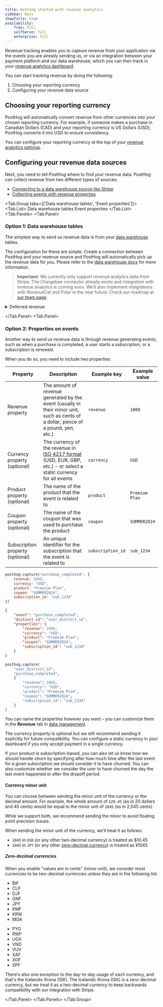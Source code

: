 ```yaml
---
title: Getting started with revenue analytics
sidebar: Docs
showTitle: true
availability:
    free: full
    selfServe: full
    enterprise: full
---
```



<RevAnalyticsBetaWarning />

Revenue tracking enables you to capture revenue from your application via the events you are already sending us, or via an integration between your payment platform and our data warehouse, which you can then track in your [revenue analytics dashboard](https://app.posthog.com/revenue_analytics).

<ProductScreenshot
    imageLight = "https://res.cloudinary.com/dmukukwp6/image/upload/Screenshot_2025_09_05_at_14_05_35_288e8e0d6c.png" 
    imageDark = "https://res.cloudinary.com/dmukukwp6/image/upload/Screenshot_2025_09_05_at_14_06_29_e4fe61d678.png"
    alt="Revenue analytics dashboard view" 
    classes="rounded"
/>

You can start tracking revenue by doing the following:

1. Choosing your reporting currency
2. Configuring your revenue data source

## Choosing your reporting currency

PostHog will automatically convert revenue from other currencies into your chosen reporting currency. For example, if someone makes a purchase in Canadian Dollars (CAD) and your reporting currency is US Dollars (USD), PostHog converts it into USD to ensure consistency.

You can configure your reporting currency at the top of your [revenue analytics settings](https://app.posthog.com/data-management/revenue).

<ProductScreenshot
    imageLight = "https://res.cloudinary.com/dmukukwp6/image/upload/Screenshot_2025_09_05_at_15_10_24_15de3d52e1.png" 
    imageDark = "https://res.cloudinary.com/dmukukwp6/image/upload/Screenshot_2025_09_05_at_15_10_32_a6e6330e13.png"
    alt="Revenue analytics currency picker" 
    classes="rounded"
/>

## Configuring your revenue data sources

Next, you need to tell PostHog where to find your revenue data. PostHog can collect revenue from two different types of sources:

- [Connecting to a data warehouse source like Stripe](/docs/revenue-analytics/getting-started?tab=Data+warehouse+tables#option-1-data-warehouse-tables)
- [Collecting events with revenue properties](/docs/revenue-analytics/getting-started?tab=Event+properties#option-2-properties-on-events)


<Tab.Group tabs={['Data warehouse tables', 'Event properties']}>
<Tab.List>
<Tab>Data warehouse tables</Tab>
<Tab>Event properties</Tab>
</Tab.List>
<Tab.Panels>
<Tab.Panel>

### Option 1: Data warehouse tables

The simplest way to send us revenue data is from your [data warehouse](/data-warehouse) tables.

<ProductScreenshot
    imageLight="https://res.cloudinary.com/dmukukwp6/image/upload/Screenshot_2025_09_05_at_14_18_19_eeec8127a9.png" 
    imageDark="https://res.cloudinary.com/dmukukwp6/image/upload/Screenshot_2025_09_05_at_14_18_30_c7ad45d637.png"
    alt="Data warehouse tables setup"
    classes="rounded"
/>

The configuration for these are simple. Create a connection between PostHog and your revenue source and PostHog will automatically pick up the revenue data for you.
Please refer to the [data warehouse docs](/data-warehouse) for more information.

> **Important:** We currently only support revenue analytics data from Stripe. The Chargebee connector already exists and integration with revenue analytics is coming soon. We'll also implement integrations with RevenueCat and Polar in the near future. Check our roadmap at [our team page](/teams/revenue-analytics).

<details>
    <summary>Deferred revenue</summary>
    <p>
        When using revenue data from your data warehouse (from sources like Stripe), PostHog will automatically defer revenue recognition to match your accounting practices. This means we'll spread the revenue across all the months a charge is relevant for.
        You can learn more about this on the [deferred revenue](/docs/revenue-analytics/deferred-revenue) page.
    </p>
</details>

</Tab.Panel>
<Tab.Panel>

### Option 2: Properties on events

Another way to send us revenue data is through revenue generating events, such as when a purchase is completed, a user starts a subscription, or a subscription is renewed.

When you do so, you need to include two properties:

| Property | Description | Example key | Example value |
| --- | --- | --- | --- |
| Revenue property | The amount of revenue generated by the event (usually in their minor unit, such as cents of a dollar, pence of a pound, yen, etc.) | `revenue` | `1000` |
| Currency property (optional) | The currency of the revenue in [ISO 4217 format](https://en.wikipedia.org/wiki/ISO_4217) (USD, EUR, GBP, etc.) - or select a static currency for all events | `currency` | `USD` |
| Product property (optional) | The name of the product that the event is related to | `product` | `Premium Plan` |
| Coupon property (optional) | The name of the coupon that was used to purchase the product | `coupon` | `SUMMER2024` |
| Subscription property (optional) | An unique identifier for the subscription that the event is related to | `subscription_id` | `sub_1234` |

<MultiLanguage>

```js
posthog.capture("purchase_completed", {
    revenue: 1000,
    currency: "USD",
    product: "Premium Plan",
    coupon: "SUMMER2024",
    subscription_id: "sub_1234"
})
```

```json
{
    "event": "purchase_completed",
    "distinct_id": "user_distinct_id",
    "properties": {
        "revenue": 1000,
        "currency": "USD",
        "product": "Premium Plan",
        "coupon": "SUMMER2024",
        "subscription_id": "sub_1234"
    }
}
```

```python
posthog.capture(
    "user_distinct_id",
    "purchase_completed",
    {
        "revenue": 1000,
        "currency": "USD",
        "product": "Premium Plan",
        "coupon": "SUMMER2024",
        "subscription_id": "sub_1234"
    }
)
```
</MultiLanguage>

You can name the properties however you want – you can customize them in the **Revenue** tab in [data management](https://app.posthog.com/data-management/revenue).

The currency property is optional but we still recommend sending it explicitly for future compatibility. You can configure a static currency in your dashboard if you only accept payment in a single currency.

If your product is subscription-based, you can also let us know how we should handle churn by specifying after how much time after the last event for a given subscription we should consider it to have churned.
You can also customize whether we consider the user to have churned the day the last event happened or after the dropoff period.

<ProductScreenshot
    imageLight="https://res.cloudinary.com/dmukukwp6/image/upload/Screenshot_2025_09_05_at_14_10_38_7b13b4bd4a.png" 
    imageDark="https://res.cloudinary.com/dmukukwp6/image/upload/Screenshot_2025_09_05_at_14_10_55_a3cb5c4204.png"
    alt="Events setup"
    classes="rounded"
/>

#### Currency minor unit

You can choose between sending the minor unit of the currency or the decimal amount. For example, the whole amount of `$20.45` (as in 20 dollars and 45 cents) would be equal to the minor unit of `2045` (as in 2,045 cents).

While we support both, we recommend sending the minor to avoid floating point precision issues.

When sending the minor unit of the currency, we'll treat it as follows:
- `1045` in `USD` (or any other two-decimal currency) is treated as $10.45
- `1045` in `JPY` (or any other [zero-decimal currency](#zero-decimal-currencies)) is treated as ¥1045

##### Zero-decimal currencies

When you enable "values are in cents" (minor unit), we consider most currencies to be two-decimal currencies unless they are in the following list:

<div className="grid grid-cols-2 gap-2">
    <ul>
        <li>BIF</li>
        <li>CLP</li>
        <li>DJF</li>
        <li>GNF</li>
        <li>JPY</li>
        <li>KMF</li>
        <li>KRW</li>
        <li>MGA</li>
    </ul>
    <ul>
        <li>PYG</li>
        <li>RWF</li>
        <li>UGX</li>
        <li>VND</li>
        <li>VUV</li>
        <li>XAF</li>
        <li>XOF</li>
        <li>XPF</li>
    </ul>   
</div>

There's also one exception to the day-to-day usage of each currency, and that's the Icelandic Krona (ISK). The Icelandic Krona (ISK) is a zero-decimal currency, but we treat it as a two-decimal currency to keep backwards compatibility with our integration with Stripe.

</Tab.Panel>
</Tab.Panels>
</Tab.Group>